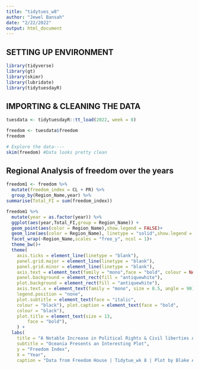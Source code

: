```yaml
---
title: "tidytues_w8"
author: "Jewel Bansah"
date: "2/22/2022"
output: html_document
---
```


## SETTING UP ENVIRONMENT
```r
library(tidyverse)
library(gt)
library(skimr)
library(lubridate)
library(tidytuesdayR)
```

## IMPORTING & CLEANING THE DATA
```r
tuesdata <- tidytuesdayR::tt_load(2022, week = 8)

freedom <- tuesdata$freedom
freedom

# Explore the data----
skim(freedom) #Data looks pretty clean
```
## Regional Analysis of freedom over the years
```r
freedom1 <- freedom %>%
  mutate(freedom_index = CL + PR) %>% 
  group_by(Region_Name,year) %>% 
summarise(Total_FI = sum(freedom_index))

freedom1 %>%
  mutate(year = as.factor(year)) %>% 
  ggplot(aes(year,Total_FI,group = Region_Name)) +
  geom_point(aes(color = Region_Name),show.legend = FALSE)+
  geom_line(aes(color = Region_Name), linetype = "solid",show.legend = FALSE) + 
  facet_wrap(~Region_Name,scales = "free_y", ncol = 1)+
  theme_bw()+
  theme(
    axis.ticks = element_line(linetype = "blank"),
    panel.grid.major = element_line(linetype = "blank"),
    panel.grid.minor = element_line(linetype = "blank"),
    axis.text = element_text(family = "mono",face = "bold", colour = NA),
    panel.background = element_rect(fill = "antiquewhite"),
    plot.background = element_rect(fill = "antiquewhite"),
    axis.text.x = element_text(family = "mono", size = 8.5, angle = 90),
    legend.position = "none",
    plot.subtitle = element_text(face = "italic",
    colour = "black"), plot.caption = element_text(face = "bold",
    colour = "black"), 
    plot.title = element_text(size = 13,
        face = "bold"),
    ) +
  labs(
    title = "A Notable Increase in Political Rights & Civil liberties Across the Globe", 
    subtitle = "Oceania Presents an Interesting Plot",
    y = "Freedom Index",
    X = "Year",
    caption = "Data from Freedom House | Tidytue_wk 8 | Plot by Blake Analytics")


```

